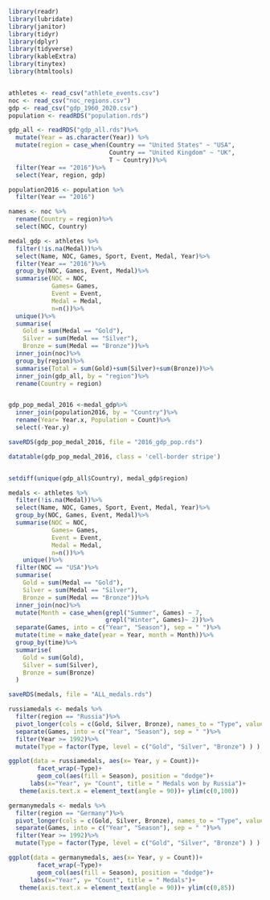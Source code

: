 ```r
library(readr)
library(lubridate)
library(janitor)
library(tidyr)
library(dplyr)
library(tidyverse)
library(kableExtra)
library(tinytex)
library(htmltools)


athletes <- read_csv("athlete_events.csv")
noc <- read_csv("noc_regions.csv")
gdp <- read_csv("gdp_1960_2020.csv")
population <- readRDS("population.rds")

gdp_all <- readRDS("gdp_all.rds")%>%
  mutate(Year = as.character(Year)) %>%
  mutate(region = case_when(Country == "United States" ~ "USA", 
                            Country == "United Kingdom" ~ "UK",
                            T ~ Country))%>%
  filter(Year == "2016")%>%
  select(Year, region, gdp)

population2016 <- population %>%
  filter(Year == "2016")

names <- noc %>%
  rename(Country = region)%>%
  select(NOC, Country)

medal_gdp <- athletes %>%
  filter(!is.na(Medal))%>%
  select(Name, NOC, Games, Sport, Event, Medal, Year)%>%
  filter(Year == "2016")%>%
  group_by(NOC, Games, Event, Medal)%>%
  summarise(NOC = NOC,
            Games= Games,
            Event = Event,
            Medal = Medal,
            n=n())%>%
  unique()%>%
  summarise(
    Gold = sum(Medal == "Gold"),
    Silver = sum(Medal == "Silver"),
    Bronze = sum(Medal == "Bronze"))%>%
  inner_join(noc)%>%
  group_by(region)%>%
  summarise(Total = sum(Gold)+sum(Silver)+sum(Bronze))%>%
  inner_join(gdp_all, by = "region")%>%
  rename(Country = region)


gdp_pop_medal_2016 <-medal_gdp%>%
  inner_join(population2016, by = "Country")%>%
  rename(Year= Year.x, Population = Count)%>%
  select(-Year.y)

saveRDS(gdp_pop_medal_2016, file = "2016_gdp_pop.rds")

datatable(gdp_pop_medal_2016, class = 'cell-border stripe')


setdiff(unique(gdp_all$Country), medal_gdp$region)

medals <- athletes %>%
  filter(!is.na(Medal))%>%
  select(Name, NOC, Games, Sport, Event, Medal, Year)%>%
  group_by(NOC, Games, Event, Medal)%>%
  summarise(NOC = NOC,
            Games= Games,
            Event = Event,
            Medal = Medal,
            n=n())%>%
    unique()%>%
  filter(NOC == "USA")%>%
  summarise(
    Gold = sum(Medal == "Gold"),
    Silver = sum(Medal == "Silver"),
    Bronze = sum(Medal == "Bronze"))%>%
  inner_join(noc)%>%
  mutate(Month = case_when(grepl("Summer", Games) ~ 7, 
                           grepl("Winter", Games)~ 2))%>%
  separate(Games, into = c("Year", "Season"), sep = " ")%>% 
  mutate(time = make_date(year = Year, month = Month))%>% 
  group_by(time)%>%
  summarise(
    Gold = sum(Gold),
    Silver = sum(Silver),
    Bronze = sum(Bronze)
  )

saveRDS(medals, file = "ALL_medals.rds")

```




```r
russiamedals <- medals %>%
  filter(region == "Russia")%>%
  pivot_longer(cols = c(Gold, Silver, Bronze), names_to = "Type", values_to = "Count")%>%
  separate(Games, into = c("Year", "Season"), sep = " ")%>%
  filter(Year >= 1992)%>%
  mutate(Type = factor(Type, level = c("Gold", "Silver", "Bronze") ) )

ggplot(data = russiamedals, aes(x= Year, y = Count))+
        facet_wrap(~Type)+
        geom_col(aes(fill = Season), position = "dodge")+ 
      labs(x="Year", y= "Count", title = " Medals won by Russia")+
   theme(axis.text.x = element_text(angle = 90))+ ylim(c(0,100))

```


```r
germanymedals <- medals %>%
  filter(region == "Germany")%>%
  pivot_longer(cols = c(Gold, Silver, Bronze), names_to = "Type", values_to = "Count")%>%
  separate(Games, into = c("Year", "Season"), sep = " ")%>%
  filter(Year >= 1992)%>%
  mutate(Type = factor(Type, level = c("Gold", "Silver", "Bronze") ) )

ggplot(data = germanymedals, aes(x= Year, y = Count))+
        facet_wrap(~Type)+
        geom_col(aes(fill = Season), position = "dodge")+ 
      labs(x="Year", y= "Count", title = " Medals")+
   theme(axis.text.x = element_text(angle = 90))+ ylim(c(0,85))
```

